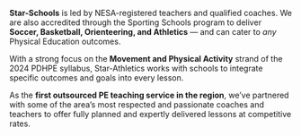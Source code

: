 **Star-Schools** is led by NESA-registered teachers and qualified coaches. We are also accredited through the Sporting Schools program to deliver **Soccer, Basketball, Orienteering, and Athletics** — and can cater to _any_ Physical Education outcomes.

With a strong focus on the **Movement and Physical Activity** strand of the 2024 PDHPE syllabus, Star-Athletics works with schools to integrate specific outcomes and goals into every lesson.

As the **first outsourced PE teaching service in the region**, we’ve partnered with some of the area’s most respected and passionate coaches and teachers to offer fully planned and expertly delivered lessons at competitive rates.
